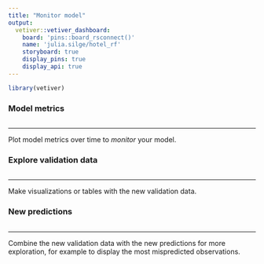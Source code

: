 ```yaml
---
title: "Monitor model"
output: 
  vetiver::vetiver_dashboard:
    board: 'pins::board_rsconnect()'
    name: 'julia.silge/hotel_rf'
    storyboard: true
    display_pins: true
    display_api: true
---
```


```r
library(vetiver)
```



### Model metrics

```r

```


***

Plot model metrics over time to *monitor* your model.

### Explore validation data

```r

```


***

Make visualizations or tables with the new validation data.

### New predictions

```r

```


***

Combine the new validation data with the new predictions for more exploration, for example to display the most mispredicted observations.
